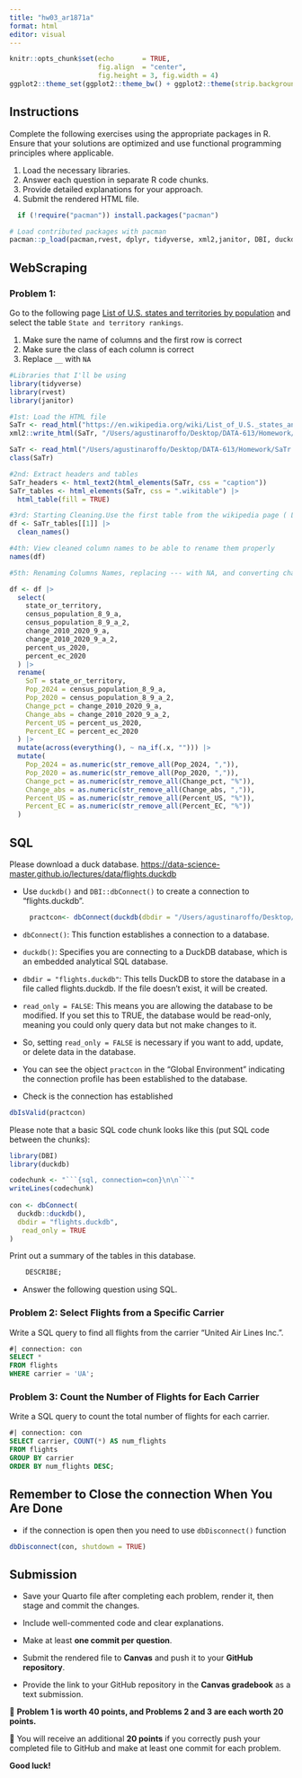 ```yaml
---
title: "hw03_ar1871a"
format: html
editor: visual
---
```


```r
knitr::opts_chunk$set(echo       = TRUE, 
                      fig.align  = "center",
                      fig.height = 3, fig.width = 4)
ggplot2::theme_set(ggplot2::theme_bw() + ggplot2::theme(strip.background = ggplot2::element_rect(fill = "white")))

```

## Instructions

Complete the following exercises using the appropriate packages in R. Ensure that your solutions are optimized and use functional programming principles where applicable.

1.  Load the necessary libraries.
2.  Answer each question in separate R code chunks.
3.  Provide detailed explanations for your approach.
4.  Submit the rendered HTML file.

```r
  if (!require("pacman")) install.packages("pacman")

# Load contributed packages with pacman
pacman::p_load(pacman,rvest, dplyr, tidyverse, xml2,janitor, DBI, duckdb, nycflights13)
```

## WebScraping

### Problem 1:

Go to the following page [List of U.S. states and territories by population](https://en.wikipedia.org/wiki/List_of_U.S._states_and_territories_by_population) and select the table `State and territory rankings`.

1.  Make sure the name of columns and the first row is correct
2.  Make sure the class of each column is correct
3.  Replace `__` with `NA`

```r
#Libraries that I'll be using
library(tidyverse)
library(rvest)
library(janitor)

#1st: Load the HTML file
SaTr <- read_html("https://en.wikipedia.org/wiki/List_of_U.S._states_and_territories_by_population#State_and_territory_rankings")
xml2::write_html(SaTr, "/Users/agustinaroffo/Desktop/DATA-613/Homework/SaTr.html")

SaTr <- read_html("/Users/agustinaroffo/Desktop/DATA-613/Homework/SaTr.html")
class(SaTr)

#2nd: Extract headers and tables
SaTr_headers <- html_text2(html_elements(SaTr, css = "caption"))
SaTr_tables <- html_elements(SaTr, css = ".wikitable") |> 
  html_table(fill = TRUE)

#3rd: Starting Cleaning.Use the first table from the wikipedia page ( List of U.S. states and territories by population) and clean column names
df <- SaTr_tables[[1]] |> 
  clean_names()

#4th: View cleaned column names to be able to rename them properly 
names(df)

#5th: Renaming Columns Names, replacing --- with NA, and converting character columns to numeric by removing commas and percent signs.

df <- df |>
  select(
    state_or_territory,
    census_population_8_9_a,        
    census_population_8_9_a_2,      
    change_2010_2020_9_a,           
    change_2010_2020_9_a_2,         
    percent_us_2020,
    percent_ec_2020
  ) |>
  rename(
    SoT = state_or_territory,
    Pop_2024 = census_population_8_9_a,
    Pop_2020 = census_population_8_9_a_2,
    Change_pct = change_2010_2020_9_a,
    Change_abs = change_2010_2020_9_a_2,
    Percent_US = percent_us_2020,
    Percent_EC = percent_ec_2020
  ) |>
  mutate(across(everything(), ~ na_if(.x, ""))) |>
  mutate(
    Pop_2024 = as.numeric(str_remove_all(Pop_2024, ",")),
    Pop_2020 = as.numeric(str_remove_all(Pop_2020, ",")),
    Change_pct = as.numeric(str_remove_all(Change_pct, "%")),
    Change_abs = as.numeric(str_remove_all(Change_abs, ",")),
    Percent_US = as.numeric(str_remove_all(Percent_US, "%")),
    Percent_EC = as.numeric(str_remove_all(Percent_EC, "%"))
  )
```

## SQL

Please download a duck database. <https://data-science-master.github.io/lectures/data/flights.duckdb>

-   Use `duckdb()` and `DBI::dbConnect()` to create a connection to "flights.duckdb".

```r
     practcon<- dbConnect(duckdb(dbdir = "/Users/agustinaroffo/Desktop/DATA-613/Homework/flights.duckdb", read_only = FALSE))

```

-   `dbConnect()`: This function establishes a connection to a database.

-   `duckdb()`: Specifies you are connecting to a DuckDB database, which is an embedded analytical SQL database.

-   `dbdir = "flights.duckdb"`: This tells DuckDB to store the database in a file called flights.duckdb. If the file doesn't exist, it will be created.

-   `read_only = FALSE`: This means you are allowing the database to be modified. If you set this to TRUE, the database would be read-only, meaning you could only query data but not make changes to it.

-   So, setting `read_only = FALSE` is necessary if you want to add, update, or delete data in the database.

-   You can see the object `practcon` in the "Global Environment" indicating the connection profile has been established to the database.

-   Check is the connection has established

```r
dbIsValid(practcon)
```

Please note that a basic SQL code chunk looks like this (put SQL code between the chunks):

```r
library(DBI)
library(duckdb)

codechunk <- "```{sql, connection=con}\n\n```"
writeLines(codechunk)
    
con <- dbConnect(
  duckdb::duckdb(),
  dbdir = "flights.duckdb",
   read_only = TRUE
)    

```

Print out a summary of the tables in this database.

```sql
    DESCRIBE;
```

-   Answer the following question using SQL.

### Problem 2: Select Flights from a Specific Carrier

Write a SQL query to find all flights from the carrier "United Air Lines Inc.".

```sql
#| connection: con
SELECT *
FROM flights
WHERE carrier = 'UA';
```

### Problem 3: Count the Number of Flights for Each Carrier

Write a SQL query to count the total number of flights for each carrier.

```sql
#| connection: con
SELECT carrier, COUNT(*) AS num_flights
FROM flights
GROUP BY carrier
ORDER BY num_flights DESC;
```

## Remember to Close the connection When You Are Done

-   if the connection is open then you need to use `dbDisconnect()` function

```r
dbDisconnect(con, shutdown = TRUE)
```

## Submission

-   Save your Quarto file after completing each problem, render it, then stage and commit the changes.

-   Include well-commented code and clear explanations.

-   Make at least **one commit per question**.

-   Submit the rendered file to **Canvas** and push it to your **GitHub repository**.

-   Provide the link to your GitHub repository in the **Canvas gradebook** as a text submission.

🔹 **Problem 1 is worth 40 points, and Problems 2 and 3 are each worth 20 points.**

🔹 You will receive an additional **20 points** if you correctly push your completed file to GitHub and make at least one commit for each problem.

**Good luck!**
